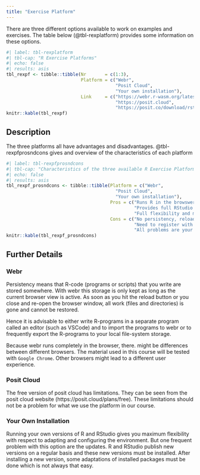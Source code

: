 ```yaml
---
title: "Exercise Platform"
---
```


There are three different options available to work on examples and exercises. The table below (@tbl-rexplatform) provides some information on these options. 

```r
#| label: tbl-rexplatform
#| tbl-cap: "R Exercise Platforms"
#| echo: false
#| results: asis
tbl_rexpf <- tibble::tibble(Nr       = c(1:3),
                            Platform = c("Webr", 
                                         "Posit Cloud", 
                                         "Your own installation"),
                            Link     = c("https://webr.r-wasm.org/latest",
                                         "https://posit.cloud",
                                         "https://posit.co/download/rstudio-desktop"))
knitr::kable(tbl_rexpf)
```


## Description
The three platforms all have advantages and disadvantages. @tbl-rexpfprosndcons gives and overview of the characteristics of each platform

```r
#| label: tbl-rexpfprosndcons
#| tbl-cap: "Characteristics of the three available R Exercise Platforms"
#| echo: false
#| results: asis
tbl_rexpf_prosndcons <- tibble::tibble(Platform = c("Webr", 
                                         "Posit Cloud", 
                                         "Your own installation"),
                                       Pros = c("Runs R in the browswer, no installation required.",
                                                "Provides full RStudio environment, accessible via browser",
                                                "Full flexibility and maximum possible freedom with respect to customisation, etc."),
                                       Cons = c("No persistency, reloading browser removes everythiing",
                                                "Need to register with posit, free version has limitations",
                                                "All problems are your responsibility, maybe need contacts to expert"))
knitr::kable(tbl_rexpf_prosndcons)
```


## Further Details

### Webr
Persistency means that R-code (programs or scripts) that you write are stored somewhere. With webr this storage is only kept as long as the current browser view is active. As soon as you hit the reload button or you close and re-open the browser window, all work (files and directories) is gone and cannot be restored.

Hence it is advisable to either write R-programs in a separate program called an editor (such as VSCode) and to import the programs to webr or to frequently export the R-programs to your local file-system storage.

Because webr runs completely in the browser, there. might be differences between different browsers. The material used in this course will be tested with `Google Chrome`. Other browsers might lead to a different user experience.


### Posit Cloud
The free version of posit cloud has limitations. They can be seen from the posit cloud website (https://posit.cloud/plans/free). These limitations should not be a problem for what we use the platform in our course.


### Your Own Installation
Running your own versions of R and RStudio gives you maximum flexibility with respect to adapting and configuring the environment. But one frequent problem with this option are the updates. R and RStudio publish new versions on a regular basis and these new versions must be installed. After installing a new version, some adaptations of installed packages must be done which is not always that easy.

